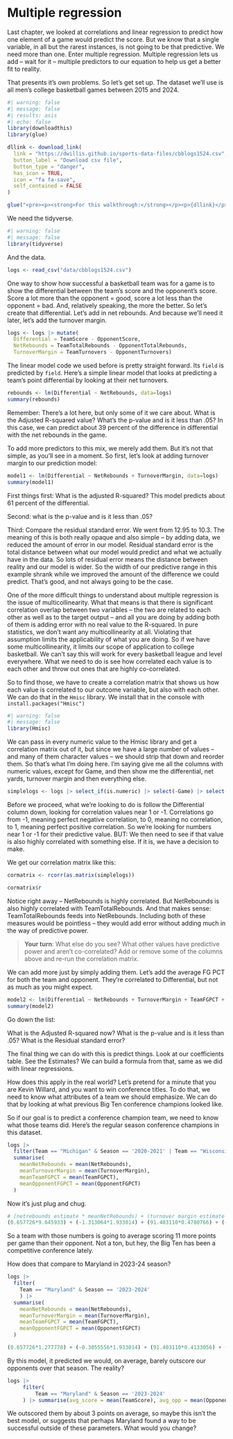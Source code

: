 # Multiple regression

Last chapter, we looked at correlations and linear regression to predict how one element of a game would predict the score. But we know that a single variable, in all but the rarest instances, is not going to be that predictive. We need more than one. Enter multiple regression. Multiple regression lets us add -- wait for it -- multiple predictors to our equation to help us get a better fit to reality.

That presents it's own problems. So let's get set up. The dataset we'll use is all men's college basketball games between 2015 and 2024.

```r
#| warning: false
#| message: false
#| results: asis
#| echo: false
library(downloadthis)
library(glue)

dllink <- download_link(
  link = "https://dwillis.github.io/sports-data-files/cbblogs1524.csv",
  button_label = "Download csv file",
  button_type = "danger",
  has_icon = TRUE,
  icon = "fa fa-save",
  self_contained = FALSE
)

glue("<pre><p><strong>For this walkthrough:</strong></p><p>{dllink}</p></pre>")

```

We need the tidyverse.

```r
#| warning: false
#| message: false
library(tidyverse)
```

And the data.

```r
logs <- read_csv("data/cbblogs1524.csv")
```

One way to show how successful a basketball team was for a game is to show the differential between the team's score and the opponent's score. Score a lot more than the opponent = good, score a lot less than the opponent = bad. And, relatively speaking, the more the better. So let's create that differential. Let's add in net rebounds. And because we'll need it later, let's add the turnover margin.

```r
logs <- logs |> mutate(
  Differential = TeamScore - OpponentScore, 
  NetRebounds = TeamTotalRebounds - OpponentTotalRebounds,
  TurnoverMargin = TeamTurnovers - OpponentTurnovers)
```

The linear model code we used before is pretty straight forward. Its `field` is predicted by `field`. Here's a simple linear model that looks at predicting a team's point differential by looking at their net turnovers.

```r
rebounds <- lm(Differential ~ NetRebounds, data=logs)
summary(rebounds)
```

Remember: There's a lot here, but only some of it we care about. What is the Adjusted R-squared value? What's the p-value and is it less than .05? In this case, we can predict about 39 percent of the difference in differential with the net rebounds in the game.

To add more predictors to this mix, we merely add them. But it's not that simple, as you'll see in a moment. So first, let's look at adding turnover margin to our prediction model:

```r
model1 <- lm(Differential ~ NetRebounds + TurnoverMargin, data=logs)
summary(model1)
```

First things first: What is the adjusted R-squared? This model predicts about 61 percent of the differential.

Second: what is the p-value and is it less than .05?

Third: Compare the residual standard error. We went from 12.95 to 10.3. The meaning of this is both really opaque and also simple -- by adding data, we reduced the amount of error in our model. Residual standard error is the total distance between what our model would predict and what we actually have in the data. So lots of residual error means the distance between reality and our model is wider. So the width of our predictive range in this example shrank while we improved the amount of the difference we could predict. That's good, and not always going to be the case.

One of the more difficult things to understand about multiple regression is the issue of multicollinearity. What that means is that there is significant correlation overlap between two variables -- the two are related to each other as well as to the target output -- and all you are doing by adding both of them is adding error with no real value to the R-squared. In pure statistics, we don't want any multicollinearity at all. Violating that assumption limits the applicability of what you are doing. So if we have some multicollinearity, it limits our scope of application to college basketball. We can't say this will work for every basketball league and level everywhere. What we need to do is see how correlated each value is to each other and throw out ones that are highly co-correlated.

So to find those, we have to create a correlation matrix that shows us how each value is correlated to our outcome variable, but also with each other. We can do that in the `Hmisc` library. We install that in the console with `install.packages("Hmisc")`

```r
#| warning: false
#| message: false
library(Hmisc)
```

We can pass in every numeric value to the Hmisc library and get a correlation matrix out of it, but since we have a large number of values -- and many of them character values -- we should strip that down and reorder them. So that's what I'm doing here. I'm saying give me all the columns with numeric values, except for Game, and then show me the differential, net yards, turnover margin and then everything else.

```r
simplelogs <- logs |> select_if(is.numeric) |> select(-Game) |> select(Differential, NetRebounds, TurnoverMargin, TeamFGPCT, TeamTotalRebounds, OpponentFGPCT, OpponentTotalRebounds)
```

Before we proceed, what we're looking to do is follow the Differential column down, looking for correlation values near 1 or -1. Correlations go from -1, meaning perfect negative correlation, to 0, meaning no correlation, to 1, meaning perfect positive correlation. So we're looking for numbers near 1 or -1 for their predictive value. BUT: We then need to see if that value is also highly correlated with something else. If it is, we have a decision to make.

We get our correlation matrix like this:

```r
cormatrix <- rcorr(as.matrix(simplelogs))

cormatrix$r
```

Notice right away -- NetRebounds is highly correlated. But NetRebounds is also highly correlated with TeamTotalRebounds. And that makes sense: TeamTotalRebounds feeds into NetRebounds. Including both of these measures would be pointless -- they would add error without adding much in the way of predictive power.

> **Your turn**: What else do you see? What other values have predictive power and aren't co-correlated? Add or remove some of the columns above and re-run the correlation matrix.

We can add more just by simply adding them. Let's add the average FG PCT for both the team and opponent. They're correlated to Differential, but not as much as you might expect.

```r
model2 <- lm(Differential ~ NetRebounds + TurnoverMargin + TeamFGPCT + OpponentFGPCT, data=logs)
summary(model2)
```

Go down the list:

What is the Adjusted R-squared now? What is the p-value and is it less than .05? What is the Residual standard error?

The final thing we can do with this is predict things. Look at our coefficients table. See the Estimates? We can build a formula from that, same as we did with linear regressions.

How does this apply in the real world? Let's pretend for a minute that you are Kevin Willard, and you want to win conference titles. To do that, we need to know what attributes of a team we should emphasize. We can do that by looking at what previous Big Ten conference champions looked like.

So if our goal is to predict a conference champion team, we need to know what those teams did. Here's the regular season conference champions in this dataset.

```r
logs |> 
  filter(Team == "Michigan" & Season == '2020-2021' | Team == "Wisconsin" & Season == '2019-2020' | Team == "Michigan State" & Season == '2018-2019' | Team == "Michigan State" & Season == '2017-2018' | Team == 'Illinois' & Season == '2021-2022' | Team == 'Purdue' & Season == '2022-2023' | Team == 'Purdue' & Season == '2023-2024') |> 
  summarise(
    meanNetRebounds = mean(NetRebounds),
    meanTurnoverMargin = mean(TurnoverMargin),
    meanTeamFGPCT = mean(TeamFGPCT),
    meanOpponentFGPCT = mean(OpponentFGPCT)
  )
```

Now it's just plug and chug.

```r
# (netrebounds estimate * meanNetRebounds) + (turnover margin estimate * meanTurnoverMargin) + (TeamFGPCT estimate * meanTeamFGPCT) + (OpponentFGPCT estimate * meanOpponentFGPCT) + Intercept
(0.657726*9.645933) + (-1.313064*1.933014) + (91.403110*0.4780766) + (-91.650923*0.3981818) + 0.233954
```

So a team with those numbers is going to average scoring 11 more points per game than their opponent. Not a ton, but hey, the Big Ten has been a competitive conference lately.

How does that compare to Maryland in 2023-24 season?

```r
logs |> 
  filter(
    Team == "Maryland" & Season == '2023-2024'
    ) |> 
  summarise(
    meanNetRebounds = mean(NetRebounds),
    meanTurnoverMargin = mean(TurnoverMargin),
    meanTeamFGPCT = mean(TeamFGPCT),
    meanOpponentFGPCT = mean(OpponentFGPCT)
  )
```

```r
(0.657726*1.277778) + (-0.3055556*1.933014) + (91.403110*0.4133056) + (-91.650923*0.4171944) + 0.233954
```

By this model, it predicted we would, on average, barely outscore our opponents over that season. The reality?

```r
logs |> 
     filter(
         Team == "Maryland" & Season == '2023-2024'
     ) |> summarise(avg_score = mean(TeamScore), avg_opp = mean(OpponentScore))
```

We outscored them by about 3 points on average, so maybe this isn't the best model, or suggests that perhaps Maryland found a way to be successful outside of these parameters. What would you change?
